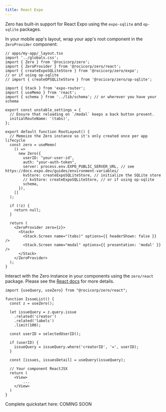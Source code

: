 ```yaml
---
title: React Expo
---
```


Zero has built-in support for React Expo using the `expo-sqlite` and `op-sqlite` packages.

In your mobile app's layout, wrap your app's root component in the `ZeroProvider` component:
```tsx
// apps/my-app/_layout.tsx
import '../globals.css';
import { Zero } from '@rocicorp/zero';
import { ZeroProvider } from '@rocicorp/zero/react';
import { createExpoSQLiteStore } from '@rocicorp/zero/expo';
// or if using op-sqlite
// import { createOPSQLiteStore } from '@rocicorp/zero/op-sqlite';

import { Stack } from 'expo-router';
import { useMemo } from 'react';
import { schema } from '../lib/schema'; // or wherever you have your schema

export const unstable_settings = {
  // Ensure that reloading on `/modal` keeps a back button present.
  initialRouteName: '(tabs)',
};

export default function RootLayout() {
  // Memoize the Zero instance so it's only created once per app lifecycle
  const zero = useMemo(
    () =>
      new Zero({
        userID: "your-user-id",
        auth: "your-auth-token",
        server: process.env.EXPO_PUBLIC_SERVER_URL, // see https://docs.expo.dev/guides/environment-variables/
        kvStore: createExpoSQLiteStore, // initialize the SQLite store
        // kvStore: createExpoSQLiteStore, // or if using op-sqlite
        schema,
      }),
    [] 
  );

  if (!z) {
    return null;
  }

  return (
    <ZeroProvider zero={z}>
      <Stack>
        <Stack.Screen name="(tabs)" options={{ headerShown: false }} />
        <Stack.Screen name="modal" options={{ presentation: 'modal' }} />
      </Stack>
    </ZeroProvider>
  );
}

```

Interact with the Zero instance in your components using the `zero/react` package. Please see the [React docs](react) for more details.

```tsx
import {useQuery, useZero} from "@rocicorp/zero/react";

function IssueList() {
  const z = useZero();

  let issueQuery = z.query.issue
    .related('creator')
    .related('labels')
    .limit(100);

  const userID = selectedUserID();

  if (userID) {
    issueQuery = issueQuery.where('creatorID', '=', userID);
  }

  const [issues, issuesDetail] = useQuery(issueQuery);

  // Your component ReactJSX
  return (
    <View>
        ...
    </View>
  )
}
```

Complete quickstart here: COMING SOON